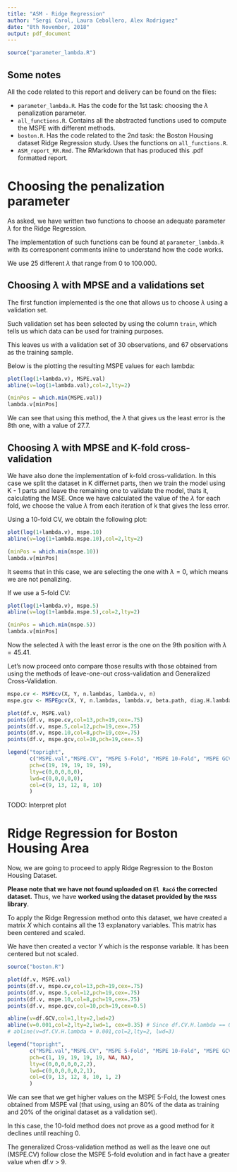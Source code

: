 ```yaml
---
title: "ASM - Ridge Regression"
author: "Sergi Carol, Laura Cebollero, Alex Rodriguez"
date: "8th November, 2018"
output: pdf_document
---
```


```r
source("parameter_lambda.R")
```

## Some notes 

All the code related to this report and delivery can be found on the files:

- `parameter_lambda.R`. Has the code for the 1st task: choosing the $\lambda$ penalization parameter.
- `all_functions.R`. Contains all the abstracted functions used to compute the MSPE with different methods.
- `boston.R`. Has the code related to the 2nd task: the Boston Housing dataset Ridge Regression study. Uses the functions on `all_functions.R`.
- `ASM_report_RR.Rmd`. The RMarkdown that has produced this .pdf formatted report.



# Choosing the penalization parameter

As asked, we have written two functions to choose an adequate parameter $\lambda$ 
for the Ridge Regression.

The implementation of such functions can be found at `parameter_lambda.R` with
its corresponent comments inline to understand how the code works.

We use 25 different $\lambda$ that range from 0 to 100.000.

## Choosing $\lambda$ with MPSE and a validations set
The first function implemented is the one that allows us to choose $\lambda$ using a validation set.

Such validation set has been selected by using the column `train`, which tells us which
data can be used for training purposes.

This leaves us with a validation set of 30 observations, and 67 observations as the
training sample.

Below is the plotting the resulting MSPE values for each lambda:

```r
plot(log(1+lambda.v), MSPE.val)
abline(v=log(1+lambda.val),col=2,lty=2)
```
```r
(minPos = which.min(MSPE.val))
lambda.v[minPos]
```
We can see that using this method, the $\lambda$ that gives us the least error is 
the 8th one, with a value of 27.7.

## Choosing $\lambda$ with MPSE and K-fold cross-validation

We have also done the implementation of k-fold cross-validation. In this case we split the dataset in K differnet parts, then we train the model using K - 1 parts and leave the remaining one to validate the model, thats it, calculating the MSE. Once we have calculated the value of the $\lambda$ for each fold, we choose the value $\lambda$ from each iteration of k that gives the less error.

Using a 10-fold CV, we obtain the following plot:

```r
plot(log(1+lambda.v), mspe.10)
abline(v=log(1+lambda.mspe.10),col=2,lty=2)
```

```r
(minPos = which.min(mspe.10))
lambda.v[minPos]
```

It seems that in this case, we are selecting the one with $\lambda = 0$, which means
we are not penalizing.


If we use a 5-fold CV:

```r
plot(log(1+lambda.v), mspe.5)
abline(v=log(1+lambda.mspe.5),col=2,lty=2)
```

```r
(minPos = which.min(mspe.5))
lambda.v[minPos]
```
Now the selected  $\lambda$ with the least error is the one on the 9th position with
 $\lambda = 45.41$.
 
 Let's now proceed onto compare those results with those obtained from using the methods of leave-one-out cross-validation and Generalized Cross-Validation.
 
```r
mspe.cv <- MSPEcv(X, Y, n.lambdas, lambda.v, n)
mspe.gcv <- MSPEgcv(X, Y, n.lambdas, lambda.v, beta.path, diag.H.lambda, n)
```

```r
plot(df.v, MSPE.val)
points(df.v, mspe.cv,col=13,pch=19,cex=.75)
points(df.v, mspe.5,col=12,pch=19,cex=.75)
points(df.v, mspe.10,col=8,pch=19,cex=.75)
points(df.v, mspe.gcv,col=10,pch=19,cex=.5)

legend("topright",
       c("MSPE.val","MSPE.CV", "MSPE 5-Fold", "MSPE 10-Fold", "MSPE GCV"),
       pch=c(19, 19, 19, 19, 19),
       lty=c(0,0,0,0,0),
       lwd=c(0,0,0,0,0),
       col=c(9, 13, 12, 8, 10)
       )

```


TODO: Interpret plot


\newpage

# Ridge Regression for Boston Housing Area
 Now, we are going to proceed to apply Ridge Regression to the Boston Housing Dataset.
 
 **Please note that we have not found uploaded on `El Racó` the corrected dataset.**
 Thus, we have **worked using the dataset provided by the `MASS` library**.

To apply the Ridge Regression method onto this dataset, we have created a matrix $X$ which 
contains all the 13 explanatory variables. This matrix has been centered and scaled.

We have then created a vector $Y$ which is the response variable. It has been centered but not scaled.

```r
source("boston.R")
```

```r
plot(df.v, MSPE.val)
points(df.v, mspe.cv,col=13,pch=19,cex=.75)
points(df.v, mspe.5,col=12,pch=19,cex=.75)
points(df.v, mspe.10,col=8,pch=19,cex=.75)
points(df.v, mspe.gcv,col=10,pch=19,cex=0.5)

abline(v=df.GCV,col=1,lty=2,lwd=2)
abline(v=0.001,col=2,lty=2,lwd=1, cex=0.35) # Since df.CV.H.lambda == 0, this is to force the print of this abline
# abline(v=df.CV.H.lambda + 0.001,col=2,lty=2, lwd=3)

legend("topright",
       c("MSPE.val","MSPE.CV", "MSPE 5-Fold", "MSPE 10-Fold", "MSPE GCV", "lambda.GCV","lambda.CV"),
       pch=c(1, 19, 19, 19, 19, NA, NA),
       lty=c(0,0,0,0,0,2,2),
       lwd=c(0,0,0,0,0,2,1),
       col=c(9, 13, 12, 8, 10, 1, 2)
       )

```

 We can see that we get higher values on the  MSPE 5-Fold, the lowest ones obtained from
 MSPE val (that using, using an 80% of the data as training and 20% of the original dataset as a validation set).
 
In this case, the 10-fold method does not prove as a good method for it declines until reaching 0.

The generalized Cross-validation method as well as the leave one out (MSPE.CV) follow close
the MSPE 5-fold evolution and in fact have a greater value when df.v > 9.